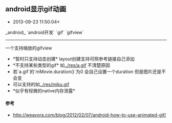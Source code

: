 == android显示gif动画 ==
*2013-09-23 11:50:04*
_android_
`android开发`
`gif`
`gifview`
----
一个支持缩放的gifview
{{{class="brush: java"
package com.sa.gifviewdemo;

import java.io.BufferedInputStream;
import java.io.File;
import java.io.FileInputStream;
import java.io.FileNotFoundException;
import java.io.InputStream;

import android.content.Context;
import android.graphics.Bitmap;
import android.graphics.Canvas;
import android.graphics.Color;
import android.graphics.Movie;
import android.graphics.Rect;
import android.view.View;

public class GifView extends View {
	private Movie mMovie;
	private long movieStart;

	private Rect src, dst;
	private Bitmap tmpBitmap;
	private Canvas tmpCanvas;

	public GifView(Context context) {
		super(context);
	}

	public void setGifResource(int resId) {
		InputStream is = getContext().getResources().openRawResource(resId);
		initializeView(is);
	}
	
	public void setGifFile(File file) throws FileNotFoundException {
	    // 必须使用BufferedInputStream并mark
		int readlimit = 1024 * 64;
		InputStream is = new BufferedInputStream(new FileInputStream(file), readlimit);
		is.mark(readlimit);
		initializeView(is);
	}

	private void initializeView(InputStream is) {
		mMovie = Movie.decodeStream(is);
		movieStart = 0;

		// prepare to stretch
		tmpBitmap = Bitmap.createBitmap(mMovie.width(), mMovie.height(),
				Bitmap.Config.ARGB_8888);
		tmpCanvas = new Canvas(tmpBitmap);
		src = new Rect(0, 0, tmpBitmap.getWidth(), tmpBitmap.getHeight());
		dst = new Rect(0, 0, 1, 1);

		this.invalidate();
	}

	@Override
	protected void onDraw(Canvas canvas) {
		canvas.drawColor(Color.TRANSPARENT);
		super.onDraw(canvas);
		long now = android.os.SystemClock.uptimeMillis();
		if (movieStart == 0) {
			movieStart = now;
		}
		if (mMovie != null) {
			int dur = mMovie.duration();
			if (dur == 0) {
				dur = 1200;
			}
			int relTime = (int) ((now - movieStart) % dur);
			mMovie.setTime(relTime);

			// stretch to fit view
			mMovie.draw(tmpCanvas, 0, 0);
			dst.right = dst.left + getWidth();
			dst.bottom = dst.top + getHeight();
			canvas.drawBitmap(tmpBitmap, src, dst, null);

			this.invalidate();
		}
	}

}
}}}
* *暂时只支持动态创建* layout创建支持可照参考链接自己添加
* *不支持某些类型的gif* 如[[../res/a.gif]] 不清楚原因
* 若`a.gif`的`mMovie.duration()`为0 会自己设置一个duration 但是图片还是不会变
* 可以支持的如[[../res/miku.gif]]
* *似乎有轻微的native内存泄露*
==== 参考 ====
* http://weavora.com/blog/2012/02/07/android-how-to-use-animated-gif/

